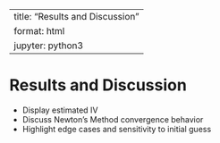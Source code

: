 
---
title: "Results and Discussion"
format: html
jupyter: python3
---

# Results and Discussion

- Display estimated IV
- Discuss Newton’s Method convergence behavior
- Highlight edge cases and sensitivity to initial guess

